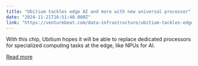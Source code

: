 ```yaml
---
title: "Ubitium tackles edge AI and more with new universal processor"
date: "2024-11-21T16:51:40.000Z"
link: "https://venturebeat.com/data-infrastructure/ubitium-tackles-edge-ai-and-more-with-new-universal-processor/"
---
```


With this chip, Ubitium hopes it will be able to replace dedicated processors for specialized computing tasks at the edge, like NPUs for AI.

[Read more](https://venturebeat.com/data-infrastructure/ubitium-tackles-edge-ai-and-more-with-new-universal-processor/)
